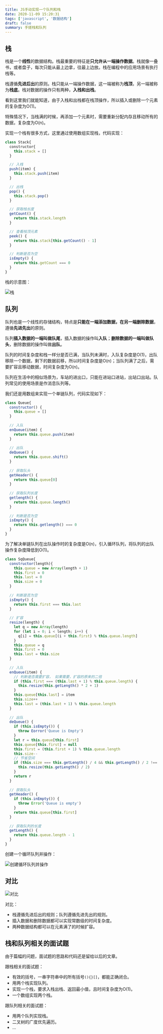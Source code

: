 ```yaml
---
title: JS手动实现一个队列和栈
date: 2020-11-09 15:20:31
tags: ['javascript', '数据结构']
draft: false
summary: 手搓栈和队列
---
```


## 栈

栈是一个**线性**的数据结构。栈最重要的特征是**只允许从一端操作数据**。栈就像一叠书，或者盘子，每次只能从最上边拿，往最上边放。栈在编程中的应用场景有执行栈等。

栈遵循**先进后出**的原则。栈只能从一端操作数据，这一端被称为**栈顶**，另一端被称为**栈底**。栈对数据的操作只有两种，**入栈和出栈**。

看到这里我们就能知道，由于入栈和出栈都在栈顶操作，所以插入或删除一个元素的复杂度为O(1)。

特殊情况下，当栈满的时候，再添加一个元素时，需要重新分配内存且移动所有的数据，复杂度为O(n)。

实现一个栈有很多方式，这里通过使用数组实现栈，代码实现：

``` js
class Stack{
  constructor{
    this.stack = []
  }

  // 入栈
  push(item) {
    this.stack.push(item)
  }

  // 出栈
  pop() {
    this.stack.pop()
  }

  // 获取栈长度
  getCount() {
    return this.stack.length
  }

  // 查看栈顶元素
  peek() {
    return this.stack[this.getCount() - 1]
  }

  // 判断是否为空
  isEmpty() {
    return this.getCount === 0
  }
}
```

栈的示意图：

![栈](/static/JS手动实现一个队列和栈/1.png)

## 队列

队列也是一个线性的存储结构，特点是**只能在一端添加数据，在另一端删除数据**，遵循**先进先出**的原则。

队列**插入数据的一端叫做队尾**，插入数据的操作叫**入队**；**删除数据的一端叫做队头**，删除数据的操作叫做**出队**。

队列的时间复杂度和栈一样分是否已满，当队列未满时，入队复杂度是O(1)，出队移除一个数据，剩下的数据前移，所以时间复杂度是O(n)；当队列满了之后，需要扩容且移动数据，时间复杂度为O(n)。

队列在生活中的相似场景为，车站的进出口，只能在进站口进站，出站口出站。队列常见的使用场景是作消息队列等。

我们还是用数组来实现一个单链队列，代码实现如下：

``` js
class Queue{
  constructor() {
    this.queue = []
  }
  
  // 入队
  enQueue(item) {
    return this.queue.push(item)
  }
    
  // 出队
  deQueue() {
    return this.queue.shift()
  }
    
  // 获取队头
  getHeader() {
    return this.queue[0]
  }
    
  // 获取队列长度
  getlength() {
    return this.queue.length()
  }
    
  // 判断是否为空
  isEmpty() {
    return this.getlength() === 0
  }
}
```

为了解决单链队列在出队操作时的复杂度是O(n)，引入循环队列，将队列的出队操作复杂度降低到O(1)。

``` js
class SqQueue{
  constructor(length){
    this.queue = new Array(length + 1)
    this.first = 0
    this.last = 0
    this.size = 0
  }
    
  // 判断是否为空
  isEmpty() {
    return this.first === this.last
  }
  
  // 扩容
  resize(length) {
    let q = new Array(length)
    for (let i = 0; i < length; i++) {
      q[i] = this.queue[(i + this.first) % this.queue.length]
    }
    this.queue = q
    this.first = 0
    this.last = this.size
  }
    
  // 入队
  enQueue(item) {
    // 判断是否需要扩容， 如果需要，扩容的原来的二倍
    if (this.first === (this.last + 1) % this.queue.length) {
      this.resize(this.getLength() * 2 + 1)
    }
    this.queue[this.last] = item
    this.size++
    this.last = (this.last + 1) % this.queue.length
  }
    
  // 出队
  deQueue() {
    if (this.isEmpty()) {
      throw Eorror('Queue is Empty')
    }
    let r = this.queue[this.first]
    this.queue[this.first] = null
    this.first = (this.first + 1) % this.queue.length
    this.size--
    // 节省空间
    if (this.size === this.getLength() / 4 && this.getLength() / 2 !== 0) {
      this.resize(this.getLength() / 2)
    }
    return r
  }
    
  // 获取队头
  getHeader() {
    if (this.inEmpty()) {
      throw Error('Queue is empty')
    }
    return this.queue[this.first]
  }
    
  // 获取队列的长度
  getLength() {
    return this.queue.length - 1
  }
}
```

创建一个循环队列并操作：

![创建循环队列并操作](/static/JS手动实现一个队列和栈/2.png)

## 对比

![对比](/static/JS手动实现一个队列和栈/3.png)

对比：

- 栈遵循先进后出的规则；队列遵循先进先出的规则。
- 插入数据和删除数据都可以实现常数级的时间复杂度。
- 两种数据结构都可以在元素满了的时候扩容。

## 栈和队列相关的面试题

由于篇幅的问题，面试题的思路和代码还是留给以后的文章。

跟栈相关的面试题：

- 有效的括号，一串字符串中的所有括号`(){}[]`，都能正确闭合。
- 用两个栈实现队列。
- 实现一个栈，要求入栈出栈、返回最小值，且时间复杂度为O(1)。
- 一个数组实现两个栈。

跟队列相关的面试题：

- 用两个队列实现栈。
- 二叉树的广度优先遍历。
- ...


